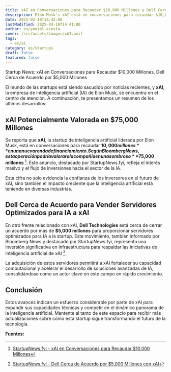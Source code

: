 ```yaml
---
title: xAI en Conversaciones para Recaudar $10,000 Millones y Dell Cerca de Acuerdo por $5,000 Millones en Servidores AI
description: Elon Musk's xAI está en conversaciones para recaudar $10,000 millones, lo que podría valorar a la empresa en $75,000 millones. Además, Dell Technologies está cerca de cerrar un acuerdo por más de $5,000 millones para proporcionar servidores optimizados para IA.
date: 2025-02-18T14:42:00
lastModified: 2025-03-18T14:41:00
author: es/yuniel-acosta
cover: /src/assets/images/xAI.avif
tags:
  - es/ai
category: es/startups
draft: false
featured: false
---
```

Startup News: xAI en Conversaciones para Recaudar $10,000 Millones, Dell Cerca de Acuerdo por $5,000 Millones

El mundo de las startups está siendo sacudido por noticias recientes, y **xAI**, la empresa de inteligencia artificial (IA) de Elon Musk, se encuentra en el centro de atención. A continuación, te presentamos un resumen de los últimos desarrollos:

## xAI Potencialmente Valorada en $75,000 Millones

Se reporta que **xAI**, la startup de inteligencia artificial liderada por Elon Musk, está en conversaciones para recaudar **$10,000 millones** en una nueva ronda de financiamiento. Según Bloomberg News, esta operación podría valorar a la compañía en un asombroso **$75,000 millones** [^1]. Este anuncio, destacado por StartupNews.fyi, refleja el interés masivo y el flujo de inversiones hacia el sector de la IA.

Esta cifra no solo evidencia la confianza de los inversores en el futuro de xAI, sino también el impacto creciente que la inteligencia artificial está teniendo en diversas industrias.

## Dell Cerca de Acuerdo para Vender Servidores Optimizados para IA a xAI

En otro frente relacionado con xAI, **Dell Technologies** está cerca de cerrar un acuerdo por más de **$5,000 millones** para proporcionar servidores optimizados para IA a la startup. Este movimiento, también informado por Bloomberg News y destacado por StartupNews.fyi, representa una inversión significativa en infraestructura para respaldar las iniciativas de inteligencia artificial de xAI [^2].

La adquisición de estos servidores permitirá a xAI fortalecer su capacidad computacional y acelerar el desarrollo de soluciones avanzadas de IA, consolidándose como un actor clave en este campo en rápido crecimiento.

## Conclusión

Estos avances indican un esfuerzo considerable por parte de xAI para expandir sus capacidades técnicas y competir en el dinámico panorama de la inteligencia artificial. Mantente al tanto de este espacio para recibir más actualizaciones sobre cómo esta startup sigue transformando el futuro de la tecnología.

**Fuentes:**

  [^1]: [StartupNews.fyi - xAI en Conversaciones para Recaudar $10,000 Millones](https://startupnews.fyi/2025/02/16/elon-musks-xai-in-talks-to-raise-10-billion-at-75-billion-valuation/)
  [^2]: [StartupNews.fyi - Dell Cerca de Acuerdo por $5,000 Millones con xAI](https://startupnews.fyi/2025/02/15/dell-nears-deal-to-sell-5-billion-in-ai-servers-to-xai/)
